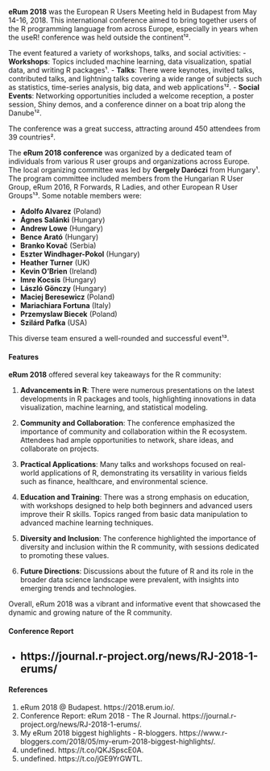 **eRum 2018** was the European R Users Meeting held in Budapest from May 14-16, 2018. This international conference aimed to bring together users of the R programming language from across Europe, especially in years when the useR! conference was held outside the continent¹².

The event featured a variety of workshops, talks, and social activities:
- **Workshops**: Topics included machine learning, data visualization, spatial data, and writing R packages¹.
- **Talks**: There were keynotes, invited talks, contributed talks, and lightning talks covering a wide range of subjects such as statistics, time-series analysis, big data, and web applications¹².
- **Social Events**: Networking opportunities included a welcome reception, a poster session, Shiny demos, and a conference dinner on a boat trip along the Danube¹².

The conference was a great success, attracting around 450 attendees from 39 countries².

The **eRum 2018 conference** was organized by a dedicated team of individuals from various R user groups and organizations across Europe. The local organizing committee was led by **Gergely Daróczi** from Hungary¹. The program committee included members from the Hungarian R User Group, eRum 2016, R Forwards, R Ladies, and other European R User Groups¹³. Some notable members were:

- **Adolfo Alvarez** (Poland)
- **Ágnes Salánki** (Hungary)
- **Andrew Lowe** (Hungary)
- **Bence Arató** (Hungary)
- **Branko Kovač** (Serbia)
- **Eszter Windhager-Pokol** (Hungary)
- **Heather Turner** (UK)
- **Kevin O’Brien** (Ireland)
- **Imre Kocsis** (Hungary)
- **László Gönczy** (Hungary)
- **Maciej Beresewicz** (Poland)
- **Mariachiara Fortuna** (Italy)
- **Przemyslaw Biecek** (Poland)
- **Szilárd Pafka** (USA)

This diverse team ensured a well-rounded and successful event¹³.

#### Features 

**eRum 2018** offered several key takeaways for the R community:

1. **Advancements in R**: There were numerous presentations on the latest developments in R packages and tools, highlighting innovations in data visualization, machine learning, and statistical modeling.

2. **Community and Collaboration**: The conference emphasized the importance of community and collaboration within the R ecosystem. Attendees had ample opportunities to network, share ideas, and collaborate on projects.

3. **Practical Applications**: Many talks and workshops focused on real-world applications of R, demonstrating its versatility in various fields such as finance, healthcare, and environmental science.

4. **Education and Training**: There was a strong emphasis on education, with workshops designed to help both beginners and advanced users improve their R skills. Topics ranged from basic data manipulation to advanced machine learning techniques.

5. **Diversity and Inclusion**: The conference highlighted the importance of diversity and inclusion within the R community, with sessions dedicated to promoting these values.

6. **Future Directions**: Discussions about the future of R and its role in the broader data science landscape were prevalent, with insights into emerging trends and technologies.

Overall, eRum 2018 was a vibrant and informative event that showcased the dynamic and growing nature of the R community.

#### Conference Report

* https://journal.r-project.org/news/RJ-2018-1-erums/
---------------------------------------------------------------

#### References

(1) eRum 2018 @ Budapest. https://2018.erum.io/.
(2) Conference Report: eRum 2018 - The R Journal. https://journal.r-project.org/news/RJ-2018-1-erums/.
(3) My eRum 2018 biggest highlights - R-bloggers. https://www.r-bloggers.com/2018/05/my-erum-2018-biggest-highlights/.
(4) undefined. https://t.co/QKJSpscE0A.
(5) undefined. https://t.co/jGE9YrGWTL. 
